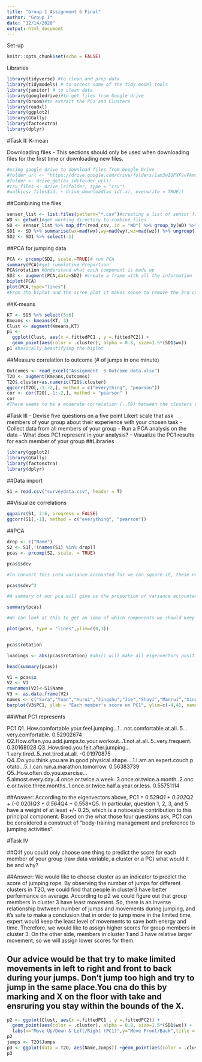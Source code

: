 ```yaml
---
title: "Group 1 Assignment 6 Final"
author: "Group 1"
date: "12/14/2020"
output: html_document
---
```

Set-up
```r
knitr::opts_chunk$set(echo = FALSE)
```

Libraries
```r
library(tidyverse) #to clean and prep data
library(tidymodels) # to access some of the tidy model tools
library(janitor) # to clean data
library(googledrive)#to get files from Google drive
library(broom)#to extract the PCs and Clusters
library(readxl)
library(ggplot2)
library(GGally)
library(factoextra)
library(dplyr)
```


#Task II: K-mean

Downloading files - This sections should only be used when downloading files for the first time or downloading new files.
```r
#using google drive to download files from Google Drive
#folder_url <- "https://drive.google.com/drive/folders/1am3wIQPXFvvFAmsJG2m85HLl0G63rJE4?usp=sharing" #This is the Googledrive folder with files
#folder <- drive_get(as_id(folder_url))
#csv_files <- drive_ls(folder, type = "csv")
#walk(csv_files$id, ~ drive_download(as_id(.x), overwrite = TRUE))
```

##Combining the files
```r
sensor_list <- list.files(pattern="*.csv")#creating a list of sensor files
WD <- getwd()#get working directory to combine files
SD <- sensor_list %>% map_dfr(read_csv,.id = "WD") %>% group_by(WD) %>% mutate(id=cur_group_id()) %>% filter(time<=60) #combine all files and filter anything under a minute or 60s
SD1 <- SD %>% summarise(wx=mad(wx),wy=mad(wy),wz=mad(wz)) %>% ungroup()
SD2 <- SD1 %>% select(-1)
```

##PCA for jumping data
```r

PCA <- prcomp(SD2, scale.=TRUE)# run PCA
summary(PCA)#get cumulative Proportion
PCA$rotation #Understand what each component is made up
SD3 <- augment(PCA,data=SD2) #create a frame with all the information 
biplot(PCA)
plot(PCA,type="lines")
#From the biplot and the scree plot it makes sense to remove the 3rd components as PC1 and 2 account for more than 99% of the variance. 
```

##K-means
```r

KT <- SD3 %>% select(5:6)
Kmeans <- kmeans(KT, 3)
Clust <- augment(Kmeans,KT)
p1 <- 
  ggplot(Clust, aes(x =.fittedPC1 , y =.fittedPC2)) +
  geom_point(aes(color = .cluster), alpha = 0.8, size=1.5*(SD1$wx))
p1 #basically beautifying the biplot
```

##Measure correlation to outcome (# of jumps in one minute)
```r
Outcomes <- read_excel("Assignment  6 Outcome data.xlsx")
T2O <- augment(Kmeans,Outcomes)
T2O$.cluster=as.numeric(T2O$.cluster)
ggcorr(T2O[,-1:-2,], method = c("everything", "pearson"))
cor <- cor(T2O[,-1:-2,], method = "pearson" )
cor
#There seems to be a moderate correlation (-.58) between the clusters and the number of number of jumps. 
```


#Task III
- Devise five questions on a five point Likert scale that ask members of your group about their experience with your chosen task
- Collect data from all members of your group
- Run a PCA analysis on the data
- What does PC1 represent in your analysis?
- Visualize the PC1 results for each member of your group
##Libraries
```r
library(ggplot2)
library(GGally)
library(factoextra)
library(dplyr)
```

##Data import
```r
S1 = read.csv("surveydata.csv", header = T)
```

##Visualize correlations
```r
ggpairs(S1, 2:6, progress = FALSE)
ggcorr(S1[,-1], method = c("everything", "pearson"))
```

##PCA
```r
drop <- c("Name")
S2 <- S1[,!(names(S1) %in% drop)]
pcas <- prcomp(S2, scale. = TRUE)

pcas$sdev

#To convert this into variance accounted for we can square it, these numbers are proportional to the eigenvalue

pcas$sdev^2

#A summary of our pca will give us the proportion of variance accounted for by each component

summary(pcas)

#We can look at this to get an idea of which components we should keep and which we should drop

plot(pcas, type = "lines",ylim=c(0,3))


pcas$rotation

loadings <- abs(pcas$rotation) #abs() will make all eigenvectors positive

head(summary(pcas))

V1 = pcas$x
V2 <- V1
rownames(V2)<-S1$Name
V3 <- as.data.frame(V2)
names <- c("Sara","Yuan","Yurui","Jingshu","Jie","Shuyi","Manrui","Xingyi")
barplot(V3$PC1, ylab = "Each member's score on PC1", ylim=c(-4,4), names.arg=names, cex.names=1)
```

##What PC1 represents

PC1
Q1..How.comfortable.your.feel.jumping...1...not.comfortable.at.all..5...very.comfortable.                                                                                0.52902674
Q2.How.often.you.add.jumps.to.your.workout...1.not.at.all..5..very.frequent.                                                                                             0.30168028
Q3..How.tired.you.felt.after.jumping...1.very.tired..5..not.tired.at.all.                                                                                               -0.01970875
Q4..Do.you.think.you.are.in.good.physical.shape....1.I.am.an.expert.couch.potato...5..I.can.run.a.marathon.tomorrow.                                                     0.56383739
Q5..How.often.do.you.exercise...5.almost.every.day..4.once.or.twice.a.week..3.once.or.twice.a.month..2.once.or.twice.three.months..1.once.or.twice.half.a.year.or.less.  0.55751114

##Answer: According to the eigenvectors above, PC1 = 0.529*Q1 + 0.302*Q2 + (-0.020)*Q3 + 0.564*Q4 + 0.558*Q5. In particular, question 1, 2, 3, and 5 have a weight of at least +/- 0.25, which is a noticeable contribution to this principal component. Based on the what those four questions ask, PC1 can be considered a construct of "body-training management and preference to jumping activities". 



#Task IV

##Q:If you could only choose one thing to predict the score for each member of your group (raw data variable, a cluster or a PC) what would it be and why?

##Answer: We would like to choose cluster as an indicator to predict the score of jumping rope. By observing the number of jumps for different clusters in T2O, we could find that people in cluster3 have better performance on average. According to p2 we could figure out that group members in cluster 3 have least movement. So, there is an inverse relationship bwtween number of jumps and movements during jumping, and it's safe to make a conclusion that in order to jump more in the limited time, expert would keep the least level of movements to save both energy and time. Therefore, we would like to assign higher scores for group members in cluster 3. On the other side, members in cluster 1 and 3 have relative larger movement, so we will assign lower scores for them. 

## Our advice would be that try to make limited movements in left to right and front to back during your jumps. Don't jump too high and try to jump in the same place.You cna do this by marking and X on the floor with take and ensruring you stay within the bounds of the X.

```r
p2 <- ggplot(Clust, aes(x =.fittedPC1 , y =.fittedPC2)) +
  geom_point(aes(color = .cluster), alpha = 0.8, size=1.5*(SD1$wx)) +
  labs(x="Move Up/Down & Left/Right (PC1)",y="Move Front/Back",title = "Movement of Jumping (PC2)")
p2
jumps <- T2O$Jumps
p3 <- ggplot(data = T2O, aes(Name,Jumps)) +geom_point(aes(color = .cluster), alpha = 0.8,pch=3,cex=4)
p3
```
